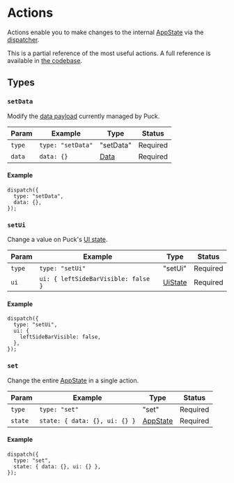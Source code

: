 # Actions

Actions enable you to make changes to the internal [AppState](/docs/api-reference/data-model/app-state) via the [dispatcher](/docs/api-reference/puck-api#dispatch).

This is a partial reference of the most useful actions. A full reference is available in [the codebase](https://github.com/measuredco/puck/blob/main/packages/core/reducer/actions.tsx).

## Types

### `setData`

Modify the [data payload](/docs/api-reference/data-model/data) currently managed by Puck.

| Param  | Example           | Type                                        | Status   |
| ------ | ----------------- | ------------------------------------------- | -------- |
| `type` | `type: "setData"` | "setData"                                   | Required |
| `data` | `data: {}`        | [Data](/docs/api-reference/data-model/data) | Required |

#### Example

```tsx
dispatch({
  type: "setData",
  data: {},
});
```

### `setUi`

Change a value on Puck's [UI state](/docs/api-reference/data-model/app-state#ui).

| Param  | Example                             | Type                                         | Status   |
| ------ | ----------------------------------- | -------------------------------------------- | -------- |
| `type` | `type: "setUi"`                     | "setUi"                                      | Required |
| `ui`   | `ui: { leftSideBarVisible: false }` | [UiState](/docs/api-reference/app-state/#ui) | Required |

#### Example

```tsx
dispatch({
  type: "setUi",
  ui: {
    leftSideBarVisible: false,
  },
});
```

### `set`

Change the entire [AppState](/docs/api-reference/data-model/app-state) in a single action.

| Param   | Example                       | Type                                                 | Status   |
| ------- | ----------------------------- | ---------------------------------------------------- | -------- |
| `type`  | `type: "set"`                 | "set"                                                | Required |
| `state` | `state: { data: {}, ui: {} }` | [AppState](/docs/api-reference/data-model/app-state) | Required |

#### Example

```tsx
dispatch({
  type: "set",
  state: { data: {}, ui: {} },
});
```

